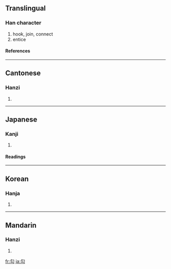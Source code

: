 {{see|句}}

==Translingual==
===Han character===
{{Han char|rn=20|rad=勹|as=02|sn=4|four=2772<sub>0</sub>|canj=心戈 (PI)}}
# hook, join, connect
# entice
====References====
{{Han ref|kx=0150.230|dkj=02500|dj=0339.130|hdz=10256.030|uh=52FE|ud=21246|bh=A4C4|bd=42180}}
----
==Cantonese==
===Hanzi===
{{yue-hanzi|jyut=|y=gau1, ngau1}}
# {{defn|Cantonese}}
----
==Japanese==
===Kanji===
{{ja-kanji|grade=|rs=勹02}}
# {{defn|Japanese}} 
====Readings====
{{ja-readings|on=[[こう]] (kō)|kun=[[のぞく]] (nozoku), [[まがる]] (magaru), [[かぎ]] (kagi)}}
----
==Korean==
===Hanja===
{{ko-hanja|hangeul=[[구]], [[귀]]|rv=gu, gwi|mr=ku, kwi}}
# {{defn|Korean}}
----
==Mandarin==
===Hanzi===
{{cmn-hanzi|pin=[[gōu]] ([[gou1]])|wg=kou<sup>1</sup>}}
# {{defn|Mandarin}}

[[fr:勾]]
[[ja:勾]]